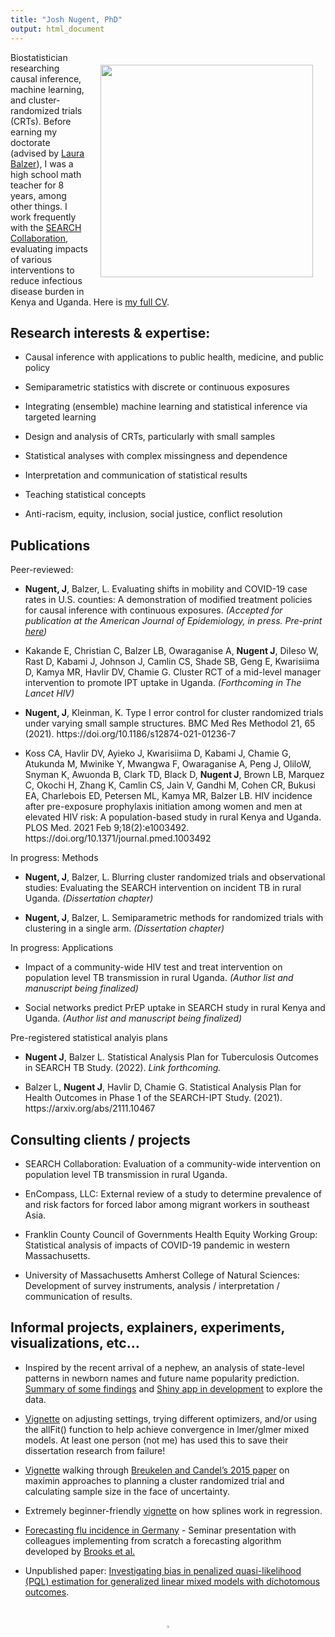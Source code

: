 ```yaml
---
title: "Josh Nugent, PhD"
output: html_document
---
```

<img style="float: right;width: 340px;padding:20px;" src="biopic.jpg">


Biostatistician researching causal inference, machine learning, and cluster-randomized trials (CRTs). Before earning my doctorate (advised by [Laura Balzer](https://www.balzerlab.com/)), I was a high school math teacher for 8 years, among other things. I work frequently with the [SEARCH Collaboration](https://www.searchendaids.com/), evaluating impacts of various interventions to reduce infectious disease burden in Kenya and Uganda. Here is [my full CV](https://joshua-nugent.github.io/cv/Nugent_CV.pdf).


## Research interests & expertise:

 + Causal inference with applications to public health, medicine, and public policy
 
 + Semiparametric statistics with discrete or continuous exposures
 
 + Integrating (ensemble) machine learning and statistical inference via targeted learning
 
 + Design and analysis of CRTs, particularly with small samples
 
 + Statistical analyses with complex missingness and dependence
 
 + Interpretation and communication of statistical results
 
 + Teaching statistical concepts
 
 + Anti-racism, equity, inclusion, social justice, conflict resolution


 
## Publications

Peer-reviewed:

 + **Nugent, J**, Balzer, L. Evaluating shifts in mobility and COVID-19 case rates in U.S. counties: A demonstration of modified treatment policies for causal inference with continuous exposures. *(Accepted for publication at the American Journal of Epidemiology, in press. Pre-print [here](http://arxiv.org/abs/2110.12529))*

 + Kakande E, Christian C, Balzer LB, Owaraganise A, **Nugent J**, DiIeso W, Rast D, Kabami J, Johnson J, Camlin CS, Shade SB, Geng E, Kwarisiima D, Kamya MR, Havlir DV, Chamie G. Cluster RCT of a mid-level manager intervention to promote IPT uptake in Uganda. *(Forthcoming in The Lancet HIV)*

 + **Nugent, J**, Kleinman, K. Type I error control for cluster randomized trials under varying small sample structures. BMC Med Res Methodol 21, 65 (2021). https://doi.org/10.1186/s12874-021-01236-7

 + Koss CA, Havlir DV, Ayieko J, Kwarisiima D, Kabami J, Chamie G, Atukunda M, Mwinike Y, Mwangwa F, Owaraganise A, Peng J, OliloW, Snyman K, Awuonda B, Clark TD, Black D, **Nugent J**, Brown LB, Marquez C, Okochi H, Zhang K, Camlin CS, Jain V, Gandhi M, Cohen CR, Bukusi EA, Charlebois ED, Petersen ML, Kamya MR, Balzer LB. HIV incidence after pre-exposure prophylaxis initiation among women and men at elevated HIV risk: A population-based study in rural Kenya and Uganda. PLOS Med. 2021 Feb 9;18(2):e1003492. https://doi.org/10.1371/journal.pmed.1003492

In progress: Methods

 + **Nugent, J**, Balzer, L. Blurring cluster randomized trials and observational studies:
Evaluating the SEARCH intervention on incident TB in rural Uganda. *(Dissertation chapter)*

 + **Nugent, J**, Balzer, L. Semiparametric methods for randomized trials with clustering in a single arm. *(Dissertation chapter)*

In progress: Applications

 + Impact of a community-wide HIV test and treat intervention on population level TB transmission in rural Uganda. *(Author list and manuscript being finalized)*

 + Social networks predict PrEP uptake in SEARCH study in rural Kenya and Uganda. *(Author list and manuscript being finalized)*

Pre-registered statistical analyis plans

 + **Nugent J**, Balzer L. Statistical Analysis Plan for Tuberculosis Outcomes in SEARCH TB Study. (2022). *Link forthcoming.*

 + Balzer L, **Nugent J**, Havlir D, Chamie G. Statistical Analysis Plan for Health Outcomes in Phase 1 of the SEARCH-IPT Study. (2021). https://arxiv.org/abs/2111.10467

 
## Consulting clients / projects

 + SEARCH Collaboration: Evaluation of a community-wide intervention on population level TB transmission in rural Uganda.

 + EnCompass, LLC: External review of a study to determine prevalence of and risk factors for forced labor among migrant workers in southeast Asia.

 + Franklin County Council of Governments Health Equity Working Group: Statistical analysis of impacts of COVID-19 pandemic in western Massachusetts.
 
 + University of Massachusetts Amherst College of Natural Sciences: Development of survey instruments, analysis / interpretation / communication of results.
 

## Informal projects, explainers, experiments, visualizations, etc...

 + Inspired by the recent arrival of a nephew, an analysis of state-level patterns in newborn names and future name popularity prediction. [Summary of some findings](http://joshua-nugent.github.io/newborn_names) and [Shiny app in development](https://joshuanugent.shinyapps.io/babynames/) to explore the data.

 + [Vignette](https://joshua-nugent.github.io/allFit/) on adjusting settings, trying different optimizers, and/or using the allFit() function to help achieve convergence in lmer/glmer mixed models. At least one person (not me) has used this to save their dissertation research from failure!

 + [Vignette](https://joshua-nugent.github.io/maximin/) walking through [Breukelen and Candel's 2015 paper](https://doi.org/10.1177/0962280211421344) on maximin approaches to planning a cluster randomized trial and calculating sample size in the face of uncertainty.

 + Extremely beginner-friendly [vignette](https://joshua-nugent.github.io/splines/) on how splines work in regression.

 + [Forecasting flu incidence in Germany](https://joshua-nugent.github.io/eb/eb.pdf) - Seminar presentation with colleagues implementing from scratch a forecasting algorithm developed by [Brooks et al.](https://doi.org/10.1371/journal.pcbi.1004382)
 
 + Unpublished paper: [Investigating bias in penalized quasi-likelihood (PQL) estimation for generalized linear mixed models with dichotomous outcomes](https://joshua-nugent.github.io/pql/main.pdf).

<br>

<center>
[![Tw](t_blue.png){width=3%}](https://twitter.com/joshuanugent?ref_src=twsrc%5Etfw)
</center>

<br>

